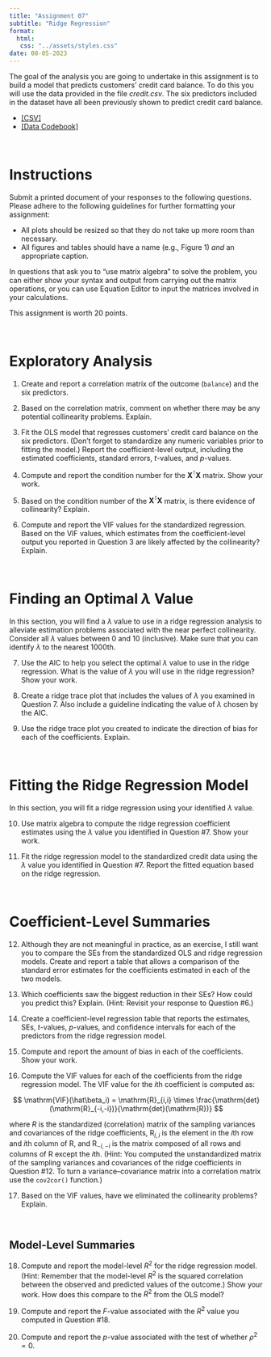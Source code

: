 ```yaml
---
title: "Assignment 07"
subtitle: "Ridge Regression"
format:
  html:
   css: "../assets/styles.css"
date: 08-05-2023
---
```


The goal of the analysis you are going to undertake in this assignment is to build a model that predicts customers' credit card balance. To do this you will use the data provided in the file *credit.csv*. The six predictors included in the dataset have all been previously shown to predict credit card balance.


- [[CSV]](https://raw.githubusercontent.com/zief0002/redesigned-adventure/main/data/credit.csv)
- [[Data Codebook]](../codebooks/credit.html)

<br />


# Instructions

Submit a printed document of your responses to the following questions. Please adhere to the following guidelines for further formatting your assignment:

- All plots should be resized so that they do not take up more room than necessary. 
- All figures and tables should have a name (e.g., Figure 1) *and* an appropriate caption.

In questions that ask you to "use matrix algebra" to solve the problem, you can either show your syntax and output from carrying out the matrix operations, or you can use Equation Editor to input the matrices involved in your calculations.

This assignment is worth 20 points.

<br />


# Exploratory Analysis

1. Create and report a correlation matrix of the outcome (`balance`) and the six predictors.

2. Based on the correlation matrix, comment on whether there may be any potential collinearity problems. Explain.

3. Fit the OLS model that regresses customers' credit card balance on the six predictors. (Don't forget to standardize any numeric variables prior to fitting the model.) Report the coefficient-level output, including the estimated coefficients, standard errors, *t*-values, and *p*-values.

4. Compute and report the condition number for the $\mathbf{X}^{\intercal}\mathbf{X}$ matrix. Show your work.

5. Based on the condition number of the $\mathbf{X}^{\intercal}\mathbf{X}$ matrix, is there evidence of collinearity? Explain. 

6. Compute and report the VIF values for the standardized regression. Based on the VIF values, which estimates from the coefficient-level output you reported in Question 3 are likely affected by the collinearity? Explain.

<br />


# Finding an Optimal $\lambda$ Value

In this section, you will find a $\lambda$ value to use in a ridge regression analysis to alleviate estimation problems associated with the near perfect collinearity. Consider all $\lambda$ values between 0 and 10 (inclusive). Make sure that you can identify $\lambda$ to the nearest 1000th.

7. Use the AIC to help you select the optimal $\lambda$ value to use in the ridge regression. What is the value of $\lambda$ you will use in the ridge regression? Show your work.

8. Create a ridge trace plot that includes the values of $\lambda$ you examined in Question 7. Also include a guideline indicating the value of $\lambda$ chosen by the AIC.

9. Use the ridge trace plot you created to indicate the direction of bias for each of the coefficients. Explain.

<br />


# Fitting the Ridge Regression Model

In this section, you will fit a ridge regression using your identified $\lambda$ value. 

10. Use matrix algebra to compute the ridge regression coefficient estimates using the $\lambda$ value you identified in Question #7. Show your work.

11. Fit the ridge regression model to the standardized credit data using the $\lambda$ value you identified in Question #7. Report the fitted equation based on the ridge regression.

<br />


# Coefficient-Level Summaries

12. Although they are not meaningful in practice, as an exercise, I still want you to compare the SEs from the standardized OLS and ridge regression models. Create and report a table that allows a comparison of the standard error estimates for the coefficients estimated in each of the two models.

13. Which coefficients saw the biggest reduction in their SEs? How could you predict this? Explain. (Hint: Revisit your response to Question #6.) 

14. Create a coefficient-level regression table that reports the estimates, SEs, *t*-values, *p*-values, and confidence intervals for each of the predictors from the ridge regression model.

15. Compute and report the amount of bias in each of the coefficients. Show your work.

16. Compute the VIF values for each of the coefficients from the ridge regression model. The VIF value for the *i*th coefficient is computed as:

$$
\mathrm{VIF}(\hat\beta_i) = \mathrm{R}_{i,i} \times \frac{\mathrm{det}(\mathrm{R}_{-i,-i})}{\mathrm{det}(\mathrm{R})} 
$$

where *R* is the standardized (correlation) matrix of the sampling variances and covariances of the ridge coefficients, $\mathrm{R}_{i,i}$ is the element in the *i*th row and *i*th column of R, and $\mathrm{R}_{-i,-i}$ is the matrix composed of all rows and columns of R except the *i*th. (Hint: You computed the unstandardized matrix of the sampling variances and covariances of the ridge coefficients in Question #12. To turn a variance--covariance matrix into a correlation matrix use the `cov2cor()` function.)


17. Based on the VIF values, have we eliminated the collinearity problems? Explain.

<br />


## Model-Level Summaries

18. Compute and report the model-level $R^2$ for the ridge regression model. (Hint: Remember that the model-level $R^2$ is the squared correlation between the observed and predicted values of the outcome.) Show your work. How does this compare to the $R^2$ from the OLS model?

19. Compute and report the *F*-value associated with the $R^2$ value you computed in Question #18.

20. Compute and report the *p*-value associated with the test of whether $\rho^2=0$.

<br />


